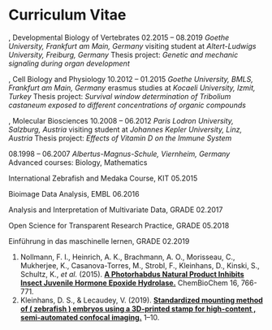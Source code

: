 # Curriculum Vitae {-}

\noindent {\large \textbf{Personal information}} \hrulefill
\vspace{0.2cm}

\makebox[3cm][l]{Name:}\makebox[5cm][l]{David Kleinhans}

\makebox[3cm][l]{Adress:}\makebox[5cm][l]{Schönstraße 15}

\makebox[3cm][l]{}\makebox[5cm][l]{60327 Frankfurt am Main}

\makebox[3cm][l]{Birth details:}\makebox[5cm][l]{07.05.1988, Mannheim}

\vspace{0.3cm}
\noindent {\large \textbf{Education}} \hrulefill
\vspace{0.2cm}

\noindent \textbf{PhD studies}, Developmental Biology of Vertebrates \hfill 02.2015 -- 08.2019\newline
_Goethe University, Frankfurt am Main, Germany_\newline
visiting student at *Altert-Ludwigs University, Freiburg, Germany*\newline
Thesis project: *Genetic and mechanic signaling during organ development*

\vspace{0.3cm}
\noindent \textbf{Master studies}, Cell Biology and Physiology \hfill 10.2012 -- 01.2015\newline
_Goethe University, BMLS, Frankfurt am Main, Germany_\newline
erasmus studies at *Kocaeli University, Izmit, Turkey*\newline
Thesis project: _Survival window determination of Tribolium castaneum \newline exposed to different concentrations of organic compounds_

\vspace{0.3cm}
\noindent \textbf{Bachelor studies}, Molecular Biosciences \hfill 10.2008 -- 06.2012\newline
_Paris Lodron University, Salzburg, Austria_\newline
visiting student at  *Johannes Kepler University, Linz, Austria*\newline
Thesis project: *Effects of Vitamin D on the Immune System*

\vspace{0.3cm}
\noindent \textbf{Abitur} \hfill 08.1998 -- 06.2007\newline
*Albertus-Magnus-Schule, Viernheim, Germany*\newline
Advanced courses: Biology, Mathematics

\vspace{0.3cm}
\noindent {\large \textbf{Additional Training}} \hrulefill
\vspace{0.2cm}

\noindent International Zebrafish and Medaka Course, KIT \hfill 05.2015

\noindent Bioimage Data Analysis, EMBL \hfill 06.2016

\noindent Analysis and Interpretation of Multivariate Data, GRADE \hfill 02.2017

\noindent Open Science for Transparent Research Practice, GRADE \hfill 05.2018

\noindent Einführung in das maschinelle lernen, GRADE \hfill 02.2019

\vspace{0.3cm}
\noindent {\large \textbf{Publications}} \hrulefill

1. Nollmann, F. I., Heinrich, A. K., Brachmann, A. O., Morisseau, C., Mukherjee, K., Casanova-Torres, M., Strobl, F., Kleinhans, D., Kinski, S., Schultz, K., *et al.* (2015). [**A Photorhabdus Natural Product Inhibits Insect Juvenile Hormone Epoxide Hydrolase.**](https://onlinelibrary.wiley.com/doi/abs/10.1002/cbic.201402650) ChemBioChem 16, 766-771.
2. Kleinhans, D. S., & Lecaudey, V. (2019). [**Standardized mounting method of ( zebrafish ) embryos using a 3D-printed stamp for high-content , semi-automated confocal imaging.**](https://bmcbiotechnol.biomedcentral.com/track/pdf/10.1186/s12896-019-0558-y) 1–10.